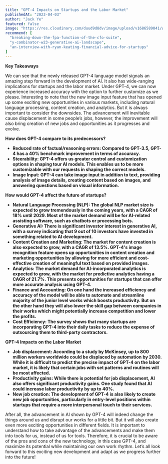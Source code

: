 ```yaml
---
title: "GPT-4 Impacts on Startups and the Labor Market"
publishedAt: "2023-04-03"
author: "Jack Ye"
featured: false
image: "https://res.cloudinary.com/duud9d8dv/image/upload/v1686589041/web-app-clones/truewind.ai/gpt4-impact_f0esvp.png"
recommend: [
  "breaking-down-the-fpa-function-of-the-cfo-suite",
  "y-combinator-w23-generative-ai-landscape",
  "an-interview-with-ryan-keating-financial-advice-for-startups"
]
---
```


<b>Key Takeaways</b>

We can see that the newly released GPT-4 language model signals an amazing step forward in the development of AI. It also has wide-ranging implications for startups and the labor market. Under GPT-4, we can now experience increased accuracy with the option to further customize as we please. Interesting to note that the new image input feature that has opened up some exciting new opportunities in various markets, including natural language processing, content creation, and analytics. But it is always important to consider the downsides. The advancement will inevitable cause displacement in some people’s jobs, however, the improvement will also bring creation of new jobs and opportunities as it progresses and evolve.

<b>
How does GPT-4 compare to its predecessors?

- Reduced rate of factual/reasoning errors: Compared to GPT-3.5, GPT-4 has a 40% benchmark improvement in terms of accuracy.
- Steerability: GPT-4 offers us greater control and customization options in shaping tour AI models. This enables us to be more customizable with our requests in shaping the correct models.
- Image Input: GPT-4 can take image input in addition to text, providing analysis of image details, creating content based on images, and answering questions based on visual information.
</b>

<b>
How would GPT-4 affect the future of startups?

- Natural Language Processing (NLP): The global NLP market size is expected to grow tremendously in the coming years, with a CAGR of 18% until 2029. Most of the market demand will be for AI-related assisting software, such as chatbots or processing bots.
- Generative AI: There is significant investor interest in generative AI, with a survey indicating that 9 out of 10 investors have invested in something related to AI development.
- Content Creation and Marketing: The market for content creation is also expected to grow, with a CAGR of 13.5%. GPT-4's image recognition feature opens up opportunities in content creation and marketing opportunities by allowing for more efficient and cost-effective creation of meaningful text based on provided images.
- Analytics: The market demand for AI-incorporated analytics is expected to grow, with the market for predictive analytics having a CAGR of 21.7%. This presents opportunities for startups that can offer more accurate analysis using GPT-4.
- Finance and Accounting: On one hand the increased efficiency and accuracy of the model will be able to automate and streamline majority of the junior level works which boosts productivity. But on the other hand they will also lower the skill gap between companies in their works which might potentially increase competition and lower the profits.
- Cost Efficiency: The survey shows that many startups are incorporating GPT-4 into their daily tasks to reduce the expense of outsourcing them to third-party contractors.
</b>

<b>
GPT-4 Impacts on the Labor Market

- Job displacement: According to a study by McKinsey, up to 800 million workers worldwide could be displaced by automation by 2030. While it is difficult to predict the precise impact of GPT-4 on the labor market, it is likely that certain jobs with set patterns and routines will be most affected.
- Productivity gains: While there is potential for job displacement, AI also offers significant productivity gains. One study found that AI could increase labor productivity by up to 40%.
- New job creation: The development of GPT-4 is also likely to create new job opportunities, particularly in entry-level positions within startups that require a more interpersonal touch to their services.
</b>

After all, the advancement in AI shown by GPT-4 will indeed change the things around us and disrupt our works for a little bit. But it will also create even more exciting opportunities in different fields. It is important to understand how to take advantage of the advancements and make them into tools for us, instead of us for tools. Therefore, it is crucial to be aware of the pros and cons of the new technology, in this case GPT-4, and maximize its potential while maintaining our own work rhythm. Let’s all look forward to this exciting new development and adapt as we progress further into the future!
